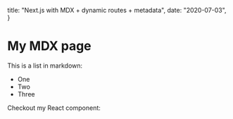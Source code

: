 

  title: "Next.js with MDX + dynamic routes + metadata",
  date: "2020-07-03",
}


<div class="text-white">

# My MDX page

This is a list in markdown:

- One
- Two
- Three

Checkout my React component:

</div>

